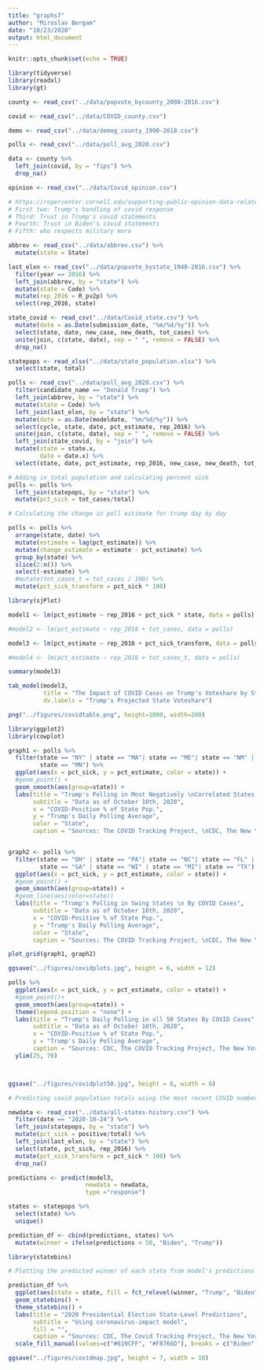 ```yaml
---
title: "graphs7"
author: "Miroslav Bergam"
date: "10/23/2020"
output: html_document
---
```


```r
knitr::opts_chunk$set(echo = TRUE)

library(tidyverse)
library(readxl)
library(gt)

```

```r

county <- read_csv("../data/popvote_bycounty_2000-2016.csv")

covid <- read_csv("../data/COVID_county.csv") 

demo <- read_csv("../data/demog_county_1990-2018.csv")

polls <- read_csv("../data/poll_avg_2020.csv")

data <- county %>%
  left_join(covid, by = "fips") %>%
  drop_na()

opinion <- read_csv("../data/Covid_opinion.csv")

# https://ropercenter.cornell.edu/supporting-public-opinion-data-related-covid-19?utm_source=Data+Dive+from+Roper%40Cornell+6.28.18&utm_campaign=28df841335-EMAIL_CAMPAIGN_2019_10_08_04_38_COPY_02&utm_medium=email&utm_term=0_b24149c0c3-28df841335-&utm_source=Data+Dive+from+Roper%40Cornell+6.28.18&utm_campaign=28df841335-EMAIL_CAMPAIGN_2019_10_08_04_38_COPY_02&utm_medium=email&utm_term=0_b24149c0c3-28df841335-580634065
# First two: Trump's handling of covid response
# Third: Trust in Trump's covid statements
# Fourth: Trust in Biden's covid statements
# Fifth: who respects military more

```


```r

abbrev <- read_csv("../data/abbrev.csv") %>%
  mutate(state = State)

last_elxn <- read_csv("../data/popvote_bystate_1948-2016.csv") %>%
  filter(year == 2016) %>%
  left_join(abbrev, by = "state") %>%
  mutate(state = Code) %>%
  mutate(rep_2016 = R_pv2p) %>%
  select(rep_2016, state)

state_covid <- read_csv("../data/Covid_state.csv") %>%
  mutate(date = as.Date(submission_date, "%m/%d/%y")) %>%
  select(state, date, new_case, new_death, tot_cases) %>%
  unite(join, c(state, date), sep = " ", remove = FALSE) %>%
  drop_na()

statepops <- read_xlsx("../data/state_population.xlsx") %>%
  select(state, total)

polls <- read_csv("../data/poll_avg_2020.csv") %>%
  filter(candidate_name == "Donald Trump") %>%
  left_join(abbrev, by = "state") %>%
  mutate(state = Code) %>%
  left_join(last_elxn, by = "state") %>%
  mutate(date = as.Date(modeldate, "%m/%d/%y")) %>%
  select(cycle, state, date, pct_estimate, rep_2016) %>%
  unite(join, c(state, date), sep = " ", remove = FALSE) %>%
  left_join(state_covid, by = "join") %>%
  mutate(state = state.x,
         date = date.x) %>%
  select(state, date, pct_estimate, rep_2016, new_case, new_death, tot_cases)

# Adding in total population and calculating percent sick
polls <- polls %>%
  left_join(statepops, by = "state") %>%
  mutate(pct_sick = tot_cases/total)


```

```r

# Calculating the change in poll estimate for trump day by day

polls <- polls %>%
  arrange(state, date) %>%
  mutate(estimate = lag(pct_estimate)) %>%
  mutate(change_estimate = estimate - pct_estimate) %>%
  group_by(state) %>%
  slice(2:n()) %>%
  select(-estimate) %>%
  #mutate(tot_cases_t = tot_cases / 100) %>%
  mutate(pct_sick_transform = pct_sick * 100)

```


```r

library(sjPlot)

model1 <- lm(pct_estimate ~ rep_2016 + pct_sick * state, data = polls)

#model2 <- lm(pct_estimate ~ rep_2016 + tot_cases, data = polls)

model3 <- lm(pct_estimate ~ rep_2016 + pct_sick_transform, data = polls)

#model4 <- lm(pct_estimate ~ rep_2016 + tot_cases_t, data = polls)

summary(model3)

tab_model(model3,
          title = "The Impact of COVID Cases on Trump's Voteshare by State",
          dv.labels = "Trump's Projected State Voteshare")

png("../figures/covidtable.png", height=1000, width=200)


```

```r

library(ggplot2)
library(cowplot)

graph1 <- polls %>% 
  filter(state == "NY" | state == "MA"| state == "ME"| state == "NM" | 
         state == "MN") %>%
  ggplot(aes(x = pct_sick, y = pct_estimate, color = state)) +
  #geom_point() +
  geom_smooth(aes(group=state)) +
  labs(title = "Trump's Polling in Most Negatively \nCorrelated States By COVID Cases",
       subtitle = "Data as of October 10th, 2020",
       x = "COVID-Positive % of State Pop.",
       y = "Trump's Daily Polling Average",
       color = "State",
       caption = "Sources: The COVID Tracking Project, \nCDC, The New York Times")


graph2 <- polls %>% 
  filter(state == "OH" | state == "PA"| state == "NC"| state == "FL" | 
         state == "GA" | state == "WI" | state == "MI"| state == "TX") %>%
  ggplot(aes(x = pct_sick, y = pct_estimate, color = state)) +
  #geom_point() +
  geom_smooth(aes(group=state)) + 
  #geom_line(aes(color=state))
  labs(title = "Trump's Polling in Swing States \n By COVID Cases",
       subtitle = "Data as of October 10th, 2020",
       x = "COVID-Positive % of State Pop.",
       y = "Trump's Daily Polling Average",
       color = "State",
       caption = "Sources: The COVID Tracking Project, \nCDC, The New York Times")

plot_grid(graph1, graph2)

ggsave("../figures/covidplots.jpg", height = 6, width = 12)

polls %>% 
  ggplot(aes(x = pct_sick, y = pct_estimate, color = state)) +
  #geom_point()+ 
  geom_smooth(aes(group=state)) +
  theme(legend.position = "none") + 
  labs(title = "Trump's Daily Polling in all 50 States By COVID Cases",
       subtitle = "Data as of October 10th, 2020",
       x = "COVID-Positive % of State Pop.",
       y = "Trump's Daily Polling Average",
       caption = "Sources: CDC, The COVID Tracking Project, The New York Times") +
  ylim(25, 70)



ggsave("../figures/covidplot50.jpg", height = 6, width = 6)

```


```r

# Predicting covid population totals using the most recent COVID numbers

newdata <- read_csv("../data/all-states-history.csv") %>%
  filter(date == "2020-10-24") %>%
  left_join(statepops, by = "state") %>%
  mutate(pct_sick = positive/total) %>%
  left_join(last_elxn, by = "state") %>%
  select(state, pct_sick, rep_2016) %>%
  mutate(pct_sick_transform = pct_sick * 100) %>%
  drop_na() 

predictions <- predict(model3, 
                      newdata = newdata,
                      type ="response")

states <- statepops %>%
  select(state) %>%
  unique()

prediction_df <- cbind(predictions, states) %>%
  mutate(winner = ifelse(predictions < 50, "Biden", "Trump"))

library(statebins)

# Plotting the predicted winner of each state from model's predictions

prediction_df %>% 
  ggplot(aes(state = state, fill = fct_relevel(winner, "Trump", "Biden"))) +
  geom_statebins() +
  theme_statebins() +
  labs(title = "2020 Presidential Election State-Level Predictions",
       subtitle = "Using coronavirus-impact model",
       fill = "",
       caption = "Sources: CDC, The Covid Tracking Project, The New York Times") +
  scale_fill_manual(values=c("#619CFF", "#F8766D"), breaks = c("Biden", "Trump"))

ggsave("../figures/covidmap.jpg", height = 7, width = 10)

```







